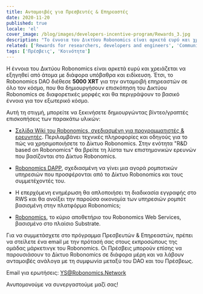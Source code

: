 ```yaml
---
title: Ανταμοιβές για Πρεσβευτές & Επηρεαστές
date: 2020-11-20
published: true
locale: 'el'
cover_image: /blog/images/developers-incentive-program/Rewards_3.jpg
description: "Το έννοια του Δικτύου Robonomics είναι αρκετά ευρύ και χρειάζεται να εξηγηθεί από άτομα με διάφορα υπόβαθρα και ειδίκευση. Έτσι, το Robonomics DAO διέθεσε 5000 XRT για την ανταμοιβή επηρεαστών σε όλο τον κόσμο, που θα δημιουργήσουν επισκόπηση του Δικτύου Robonomics σε διαφορετικές μορφές και θα περιγράψουν το βασικό έννοια για τον εξωτερικό κόσμο."
related: ['Rewards for researchers, developers and engineers', 'Community incentive program']
tags: ['Πρέσβεις', 'Κοινότητα']
---
```


Η έννοια του Δικτύου Robonomics είναι αρκετά ευρύ και χρειάζεται να εξηγηθεί από άτομα με διάφορα υπόβαθρα και ειδίκευση. Έτσι, το Robonomics DAO διέθεσε **5000 XRT** για την ανταμοιβή επηρεαστών σε όλο τον κόσμο, που θα δημιουργήσουν επισκόπηση του Δικτύου Robonomics σε διαφορετικές μορφές και θα περιγράψουν το βασικό έννοια για τον εξωτερικό κόσμο.

Αυτή τη στιγμή, μπορείτε να ξεκινήσετε δημιουργώντας βίντεο/γραπτές επισκοπήσεις των παρακάτω υλικών:

* [Σελίδα Wiki του Robonomics, σχεδιασμένη για προγραμματιστές & ερευνητές](https://wiki.robonomics.network/docs/r-and-d-based-on-robonomics-network/). Περιλαμβάνει τεχνικές πληροφορίες και οδηγούς για το πώς να χρησιμοποιήσετε το Δίκτυο Robonomics. Στην ενότητα "R&D based on Robonomics" θα βρείτε τη λίστα των επιστημονικών ερευνών που βασίζονται στο Δίκτυο Robonomics.

* [Robonomics DAPP](https://robonomics.app/#/), σχεδιασμένη να γίνει μια αγορά ρομποτικών υπηρεσιών που προσφέρονται από το Δίκτυο Robonomics και τους συμμετέχοντές του.

* Η επερχόμενη ενημέρωση θα απλοποιήσει τη διαδικασία εγγραφής στο RWS και θα ανοίξει την παρούσα οικονομία των υπηρεσιών ρομπότ βασισμένη στην πλατφόρμα Robonomics;

* [Robonomics](https://github.com/airalab/robonomics), το κύριο αποθετήριο του Robonomics Web Services, βασισμένο στο πλαίσιο Substrate.

Για να συμμετάσχετε στο πρόγραμμα Πρεσβευτών & Επηρεαστών, πρέπει να στείλετε ένα email με την πρότασή σας στους εκπροσώπους της ομάδας μάρκετινγκ του Robonomics.
Οι Πρέσβεις μπορούν επίσης να παρουσιάσουν το Δίκτυο Robonomics σε διάφορα μέρη και να λάβουν ανταμοιβές ανάλογα με τη συμφωνία μεταξύ του DAO και του Πρέσβεως.

Email για ερωτήσεις:
YS@Robonomics.Network

Ανυπομονούμε να συνεργαστούμε μαζί σας!